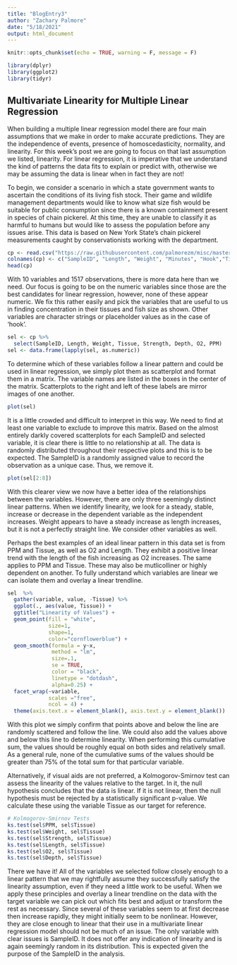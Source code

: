```yaml
---
title: "BlogEntry3"
author: "Zachary Palmore"
date: "5/18/2021"
output: html_document
---
```


```r
knitr::opts_chunk$set(echo = TRUE, warning = F, message = F)
```



```r
library(dplyr)
library(ggplot2)
library(tidyr)
```


## Multivariate Linearity for Multiple Linear Regression

When building a multiple linear regression model there are four main assumptions that we make in order to make accurate predictions. They are the independence of events, presence of homoscedasticity, normality, and linearity. For this week’s post we are going to focus on that last assumption we listed, linearity. For linear regression, it is imperative that we understand the kind of patterns the data fits to explain or predict with, otherwise we may be assuming the data is linear when in fact they are not! 

To begin, we consider a scenario in which a state government wants to ascertain the conditions of its living fish stock. Their game and wildlife management departments would like to know what size fish would be suitable for public consumption since there is a known containment present in species of chain pickerel. At this time, they are unable to classify it as harmful to humans but would like to assess the population before any issues arise. This data is based on New York State’s chain pickerel measurements caught by conservationists working with the department. 




```r
cp <- read.csv("https://raw.githubusercontent.com/palmorezm/misc/master/Pickerel.csv")
colnames(cp) <- c("SampleID", "Length", "Weight", "Minutes", "Hook","Tissue","Strength","Depth","O2", "PPM","Species")
head(cp)
```


With 10 variables and 1517 observations, there is more data here than we need. Our focus is going to be on the numeric variables since those are the best candidates for linear regression, however, none of these appear numeric. We fix this rather easily and pick the variables that are useful to us in finding concentration in their tissues and fish size as shown. Other variables are character strings or placeholder values as in the case of ‘hook’.



```r
sel <- cp %>% 
  select(SampleID, Length, Weight, Tissue, Strength, Depth, O2, PPM)
sel <- data.frame(lapply(sel, as.numeric))
```


To determine which of these variables follow a linear pattern and could be used in linear regression, we simply plot them as scatterplot and format them in a matrix. The variable names are listed in the boxes in the center of the matrix. Scatterplots to the right and left of these labels are mirror images of one another. 


```r
plot(sel)
```


It is a little crowded and difficult to interpret in this way. We need to find at least one variable to exclude to improve this matrix. Based on the almost entirely darkly covered scatterplots for each SampleID and selected variable, it is clear there is little to no relationship at all. The data is randomly distributed throughout their respective plots and this is to be expected. The SampleID is a randomly assigned value to record the observation as a unique case. Thus, we remove it. 


```r
plot(sel[2:8])
```


With this clearer view we now have a better idea of the relationships between the variables. However, there are only three seemingly distinct linear patterns. When we identify linearity, we look for a steady, stable, increase or decrease in the dependent variable as the independent increases. Weight appears to have a steady increase as  length increases, but it is not a perfectly straight line. We consider other variables as well. 

Perhaps the best examples of an ideal linear pattern in this data set is from PPM and Tissue, as well as O2 and Length. They exhibit a positive linear trend with the length of the fish increasing as O2 increases. The same applies to PPM and Tissue. These may also be mutlicolliner or highly dependent on another. To fully understand which variables are linear we can isolate them and overlay a linear trendline. 



```r
sel  %>%
  gather(variable, value, -Tissue) %>% 
  ggplot(., aes(value, Tissue)) + 
  ggtitle("Linearity of Values") + 
  geom_point(fill = "white",
             size=1, 
             shape=1, 
             color="cornflowerblue") + 
  geom_smooth(formula = y~x, 
              method = "lm", 
              size=.1,
              se = TRUE,
              color = "black", 
              linetype = "dotdash", 
              alpha=0.25) + 
  facet_wrap(~variable, 
             scales ="free",
             ncol = 4) +
  theme(axis.text.x = element_blank(), axis.text.y = element_blank())
```

With this plot we simply confirm that points above and below the line are randomly scattered and follow the line. We could also add the values above and below this line to determine linearity. When performing this cumulative sum, the values should be roughly equal on both sides and relatively small. As a general rule, none of the cumulative sums of the values should be greater than 75% of the total sum for that particular variable. 

Alternatively, if visual aids are not preferred, a Kolmogorov-Smirnov test can assess the linearity of the values relative to the target. In it, the null hypothesis concludes that the data is linear. If it is not linear, then the null hypothesis must be rejected by a statistically significant p-value. We calculate these using the variable Tissue as our target for reference. 


```r
# Kolmogorov-Smirnov Tests
ks.test(sel$PPM, sel$Tissue)
ks.test(sel$Weight, sel$Tissue)
ks.test(sel$Strength, sel$Tissue)
ks.test(sel$Length, sel$Tissue)
ks.test(sel$O2, sel$Tissue)
ks.test(sel$Depth, sel$Tissue)
```


There we have it! All of the variables we selected follow closely enough to a linear pattern that we may rightfully assume they successfully satisfy the linearity assumption, even if they need a little work to be useful. When we apply these principles and overlay a linear trendline on the data with the target variable we can pick out which fits best and adjust or transform the rest as necessary. Since several of these variables seem to at first decrease then increase rapidly, they might initially seem to be nonlinear. However, they are close enough to linear that their use in a multivariate linear regression model should not be much of an issue. The only variable with clear issues is SampleID. It does not offer any indication of linearity and is again seemingly random in its distribution. This is expected given the purpose of the SampleID in the analysis. 

